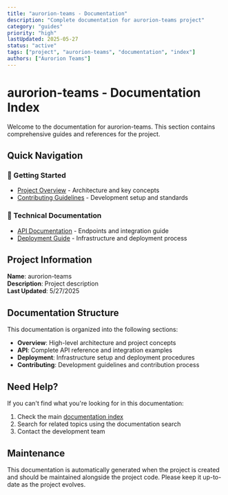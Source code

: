```yaml
---
title: "aurorion-teams - Documentation"
description: "Complete documentation for aurorion-teams project"
category: "guides"
priority: "high"
lastUpdated: 2025-05-27
status: "active"
tags: ["project", "aurorion-teams", "documentation", "index"]
authors: ["Aurorion Teams"]
---
```


# aurorion-teams - Documentation Index

Welcome to the documentation for aurorion-teams. This section contains comprehensive guides and references for the project.

## Quick Navigation

### 📖 Getting Started
- [Project Overview](./overview) - Architecture and key concepts
- [Contributing Guidelines](./contributing) - Development setup and standards

### 🔧 Technical Documentation
- [API Documentation](./api) - Endpoints and integration guide
- [Deployment Guide](./deployment) - Infrastructure and deployment process

## Project Information

**Name**: aurorion-teams  
**Description**: Project description  
**Last Updated**: 5/27/2025

## Documentation Structure

This documentation is organized into the following sections:

- **Overview**: High-level architecture and project concepts
- **API**: Complete API reference and integration examples
- **Deployment**: Infrastructure setup and deployment procedures
- **Contributing**: Development guidelines and contribution process

## Need Help?

If you can't find what you're looking for in this documentation:

1. Check the main [documentation index](/docs)
2. Search for related topics using the documentation search
3. Contact the development team

## Maintenance

This documentation is automatically generated when the project is created and should be maintained alongside the project code. Please keep it up-to-date as the project evolves.
